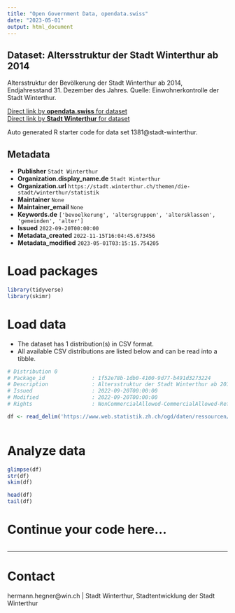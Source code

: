 ```yaml
---
title: "Open Government Data, opendata.swiss"
date: "2023-05-01"
output: html_document
---
```


## Dataset: Altersstruktur der Stadt Winterthur ab 2014

Altersstruktur der Bevölkerung der Stadt Winterthur ab 2014, Endjahresstand 31. Dezember des Jahres. Quelle:  Einwohnerkontrolle der Stadt Winterthur.

[Direct link by **opendata.swiss** for dataset](https://opendata.swiss/de/dataset/altersstruktur-der-stadt-winterthur-ab-2014)<br>
[Direct link by **Stadt Winterthur** for dataset](https://stadt.winterthur.ch/themen/die-stadt/winterthur/statistik/bevoelkerung)

Auto generated R starter code for data set 1381@stadt-winterthur.

## Metadata

- **Publisher** `Stadt Winterthur`
- **Organization.display_name.de** `Stadt Winterthur`
- **Organization.url** `https://stadt.winterthur.ch/themen/die-stadt/winterthur/statistik`
- **Maintainer** `None`
- **Maintainer_email** `None`
- **Keywords.de** `['bevoelkerung', 'altersgruppen', 'altersklassen', 'gemeinden', 'alter']`
- **Issued** `2022-09-20T00:00:00`
- **Metadata_created** `2022-11-15T16:04:45.673456`
- **Metadata_modified** `2023-05-01T03:15:15.754205`


# Load packages

```r

library(tidyverse)
library(skimr)

```

# Load data

-   The dataset has 1 distribution(s) in CSV format.
-   All available CSV distributions are listed below and can be read into a tibble.

```r

# Distribution 0
# Package_id               : 1f52e78b-1db0-4100-9d77-b491d3273224
# Description              : Altersstruktur der Stadt Winterthur ab 2014. Variablen: 'Jahr'; 'Altersklasse' = 5-Jahres-Altersklassen. Personen älter als 95 sind in der Klasse "95+" zusammengefasst; 'Anzahl' = Anzahl Personen pro Klasse.
# Issued                   : 2022-09-20T00:00:00
# Modified                 : 2022-09-20T00:00:00
# Rights                   : NonCommercialAllowed-CommercialAllowed-ReferenceRequired

df <- read_delim('https://www.web.statistik.zh.ch/ogd/daten/ressourcen/KTZH_00001381_00003062.csv')



```

# Analyze data

```r

glimpse(df)
str(df)
skim(df)

head(df)
tail(df)

```

# Continue your code here...

```r

```

------------------------------------------------------------------------

# Contact

hermann.hegner@win.ch | Stadt Winterthur, Stadtentwicklung der Stadt Winterthur
